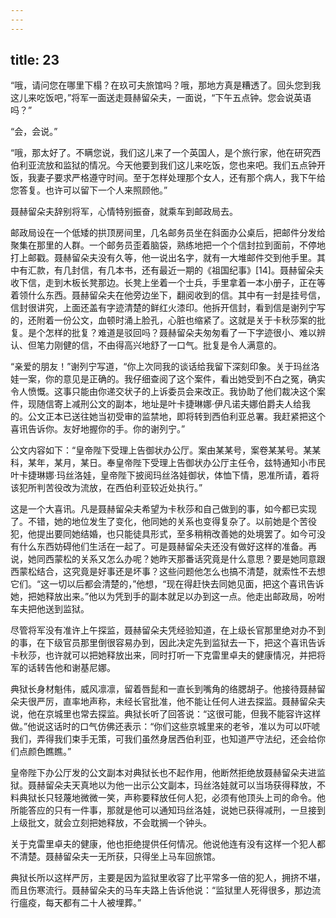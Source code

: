 ```yaml
---
---
---
```

title: 23
---




“哦，请问您在哪里下榻？在玖可夫旅馆吗？哦，那地方真是糟透了。回头您到我这儿来吃饭吧，”将军一面送走聂赫留朵夫，一面说，“下午五点钟。您会说英语吗？”

“会，会说。”

“哦，那太好了。不瞒您说，我们这儿来了一个英国人，是个旅行家，他在研究西伯利亚流放和监狱的情况。今天他要到我们这儿来吃饭，您也来吧。我们五点钟开饭，我妻子要求严格遵守时间。至于怎样处理那个女人，还有那个病人，我下午给您答复。也许可以留下一个人来照顾他。”

聂赫留朵夫辞别将军，心情特别振奋，就乘车到邮政局去。

邮政局设在一个低矮的拱顶房间里，几名邮务员坐在斜面办公桌后，把邮件分发给聚集在那里的人群。一个邮务员歪着脑袋，熟练地把一个个信封拉到面前，不停地打上邮戳。聂赫留朵夫没有久等，他一说出名字，就有一大堆邮件交到他手里。其中有汇款，有几封信，有几本书，还有最近一期的《祖国纪事》[14]。聂赫留朵夫收下信，走到木板长凳那边。长凳上坐着一个士兵，手里拿着一本小册子，正在等着领什么东西。聂赫留朵夫在他旁边坐下，翻阅收到的信。其中有一封是挂号信，信封很讲究，上面还盖有字迹清楚的鲜红火漆印。他拆开信封，看到信是谢列宁写的，还附着一份公文，血顿时涌上脸孔，心脏也缩紧了。这就是关于卡秋莎案的批复。是个怎样的批复？难道是驳回吗？聂赫留朵夫匆匆看了一下字迹很小、难以辨认、但笔力刚健的信，不由得高兴地舒了一口气。批复是令人满意的。

“亲爱的朋友！”谢列宁写道，“你上次同我的谈话给我留下深刻印象。关于玛丝洛娃一案，你的意见是正确的。我仔细查阅了这个案件，看出她受到不白之冤，确实令人愤慨。这事只能由你递交状子的上诉委员会来改正。我协助了他们裁决这个案件，现随信寄上减刑公文的副本，地址是叶卡捷琳娜·伊凡诺夫娜伯爵夫人给我的。公文正本已送往她当初受审的监禁地，即将转到西伯利亚总署。我赶紧把这个喜讯告诉你。友好地握你的手。你的谢列宁。”

公文内容如下：“皇帝陛下受理上告御状办公厅。案由某某号，案卷某某号。某某科，某年，某月，某日。奉皇帝陛下受理上告御状办公厅主任令，兹特通知小市民叶卡捷琳娜·玛丝洛娃，皇帝陛下披阅玛丝洛娃御状，体恤下情，恩准所请，着将该犯所判苦役改为流放，在西伯利亚较近处执行。”

这是一个大喜讯。凡是聂赫留朵夫希望为卡秋莎和自己做到的事，如今都已实现了。不错，她的地位发生了变化，他同她的关系也变得复杂了。以前她是个苦役犯，他提出要同她结婚，也只能徒具形式，至多稍稍改善她的处境罢了。如今可没有什么东西妨碍他们生活在一起了。可是聂赫留朵夫还没有做好这样的准备。再说，她同西蒙松的关系又怎么办呢？她昨天那番话究竟是什么意思？要是她同意跟西蒙松结合，这究竟是好事还是坏事？这些问题他怎么也搞不清楚，就索性不去想它们。“这一切以后都会清楚的，”他想，“现在得赶快去同她见面，把这个喜讯告诉她，把她释放出来。”他以为凭到手的副本就足以办到这一点。他走出邮政局，吩咐车夫把他送到监狱。

尽管将军没有准许上午探监，聂赫留朵夫凭经验知道，在上级长官那里绝对办不到的事，在下级官员那里倒很容易办到，因此决定先到监狱去一下，把这个喜讯告诉卡秋莎，也许就可以把她释放出来，同时打听一下克雷里卓夫的健康情况，并把将军的话转告他和谢基尼娜。

典狱长身材魁伟，威风凛凛，留着唇髭和一直长到嘴角的络腮胡子。他接待聂赫留朵夫很严厉，直率地声称，未经长官批准，他不能让任何人进去探监。聂赫留朵夫说，他在京城里也常去探监。典狱长听了回答说：“这很可能，但我不能容许这样做。”他说这话时的口气仿佛还表示：“你们这些京城里来的老爷，准以为可以吓唬我们，弄得我们束手无策，可我们虽然身居西伯利亚，也知道严守法纪，还会给你们点颜色瞧瞧。”

皇帝陛下办公厅发的公文副本对典狱长也不起作用，他断然拒绝放聂赫留朵夫进监狱。聂赫留朵夫天真地以为他一出示公文副本，玛丝洛娃就可以当场获得释放，不料典狱长只轻蔑地微微一笑，声称要释放任何人犯，必须有他顶头上司的命令。他所能答应的只有一件事，那就是他可以通知玛丝洛娃，说她已获得减刑，一旦接到上级批文，就会立刻把她释放，不会耽搁一个钟头。

关于克雷里卓夫的健康，他也拒绝提供任何情况。他说他连有没有这样一个犯人都不清楚。聂赫留朵夫一无所获，只得坐上马车回旅馆。

典狱长所以这样严厉，主要是因为监狱里收容了比平常多一倍的犯人，拥挤不堪，而且伤寒流行。聂赫留朵夫的马车夫路上告诉他说：“监狱里人死得很多，那边流行瘟疫，每天都有二十人被埋葬。”